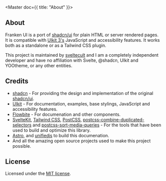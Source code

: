 
<Master doc={{ title: "About" }}>
  <Navbar>
    <Fragment slot="offcanvas">
      <Nav pathname="about" />
    </Fragment>
  </Navbar>

<div class="uk-container uk-container-xsmall uk-margin-medium-top uk-margin-medium-bottom">

# About

Franken UI is a port of [shadcn/ui](https://ui.shadcn.com) for plain HTML or server rendered pages. It is compatible with [UIkit 3's](https://getuikit.com) JavaScript and accessibility features. It works both as a standalone or as a Tailwind CSS plugin.

This project is maintained by [sveltecult](https://x.com/sveltecult) and I am a completely independent developer and have no affiliation with Svelte, @shadcn, UIkit and YOOtheme, or any other entities.

## Credits

- [shadcn](https://x.com/shadcn) - For providing the design and implementation of the original [shadcn/ui](https://ui.shadcn.com).
- [UIkit](https://getuikit.com) - For documentation, examples, base stylings, JavaScript and accessibility features.
- [Flowbite](https://flowbite.com) - For documenation and other components.
- [SvelteKit](https://kit.svelte.dev/), [Tailwind CSS](https://tailwindcss.com/), [PostCSS](https://github.com/postcss/postcss), [postcss-combine-duplicated-selectors](https://github.com/ChristianMurphy/postcss-combine-duplicated-selectors) and [postcss-sort-media-queries](https://github.com/yunusga/postcss-sort-media-queries) - For the tools that have been used to build and optimize this library.
- [Astro](https://astro.build/), and [unifiedjs](https://github.com/unifiedjs) to build this documenation.
- And all the amazing open source projects used to make this project possible.

## License

Licensed under the [MIT license](https://github.com/sveltecult/franken-ui/blob/master/LICENSE.md).

</div>
</Master>
